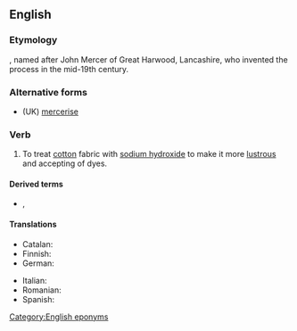==English==
{{wikipedia|Mercerised cotton}}

===Etymology===
{{suffix|en|Mercer|ize}}, named after John Mercer of Great Harwood, Lancashire, who invented the process in the mid-19th century.

===Alternative forms===
* (UK) [[mercerise]]

===Verb===
{{en-verb|mercerizes|mercerizing|mercerized|mercerized}}

# To treat [[cotton]] fabric with [[sodium hydroxide]] to make it more [[lustrous]] and accepting of dyes.

====Derived terms====
* {{l|en|mercerisation}}, {{l|en|mercerization}}

====Translations====
{{trans-top|to treat cotton with NaOH}}
* Catalan: {{t+|ca|merceritzar}}
* Finnish: {{t|fi|merseroida}}
* German: {{t+|de|merzerisieren}}
{{trans-mid}}
* Italian: {{t|it|mercerizzare}}
* Romanian: {{t+|ro|merceriza}}
* Spanish: {{t+|es|mercerizar}}
{{trans-bottom}}

[[Category:English eponyms]]